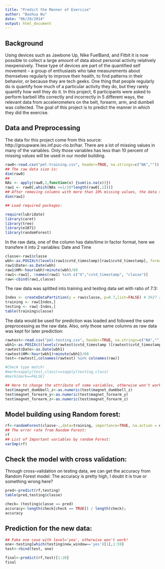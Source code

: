 ```yaml
---
title: "Predict the Manner of Exercise"
author: "Baohua Wu"
date: "06/20/2014"
output: html_document
---
```


## Background

Using devices such as Jawbone Up, Nike FuelBand, and Fitbit it is now possible to collect a large amount of data about personal activity relatively inexpensively. These type of devices are part of the quantified self movement – a group of enthusiasts who take measurements about themselves regularly to improve their health, to find patterns in their behavior, or because they are tech geeks. One thing that people regularly do is quantify how much of a particular activity they do, but they rarely quantify how well they do it. In this project, 6 participants were asked to perform barbell lifts correctly and incorrectly in 5 different ways, the relevant data from accelerometers on the belt, forearm, arm, and dumbell was collected. The goal of this project is to predict the manner in which they did the exercise.

## Data and Preprocessing
The data for this project come from this source: http://groupware.les.inf.puc-rio.br/har. There are a lot of missing values in many of the variables. Only those variables has less than 10 percent of missing values will be used in our model building.


```r
raw0<-read.csv("pml-training.csv", header=TRUE, na.strings=c("NA",""))
## The raw data size is:
dim(raw0)
##
NAs <- apply(raw0,2,function(x) {sum(is.na(x))}) 
raw1 <- raw0[,which(NAs <=1/10*length(raw0[,1]))]
## After removing columns with more than 10% missing values, the data size is:
dim(raw1)

## Load required packages:

require(lubridate)
library(caret)
library(tree)
library(e1071)
library(randomForest)
```

In the raw data, one of the column has date/time in factor format, here we transfere it into 2 variables: Date and Time

```r
classe<-raw1$classe
wbh<-as.POSIXct(levels(raw1$cvtd_timestamp)[raw1$cvtd_timestamp], format="%d/%m/%Y %H:%M")
raw1$Date<-as.Date(wbh)
raw1$HM<-hour(wbh)+minute(wbh)/60
raw1<-raw1[, !names(raw1) %in% c("X","cvtd_timestamp", "classe")]
raw<-cbind(raw1,classe)
```

The raw data was splitted into training and testing data set with ratio of 7:3:

```r
Index <- createDataPartition(y = raw$classe, p=0.7,list=FALSE) # 3927 rows
training <- raw[Index,]
testing <- raw[-Index,]
table(training$classe)
```

The data would be used for prediction was loaded and followed the same preprocessing as the raw data.
Also, only those same columns as raw data was kept for later prediction:

```r
rawtest<-read.csv("pml-testing.csv", header=TRUE, na.strings=c("NA",""))
wbh1<-as.POSIXct(levels(rawtest$cvtd_timestamp )[rawtest$cvtd_timestamp], format="%d/%m/%Y %H:%M")
rawtest$Date<-as.Date(wbh1)
rawtest$HM<-hour(wbh1)+minute(wbh1)/60
test<-rawtest[,colnames(rawtest) %in% colnames(raw)]

#Check type match!
#mark=sapply(test,class)==sapply(testing,class)
#mark[mark==FALSE]

## Here to change the attribute of some variables, otherwise won't work when used for prediction
test$magnet_dumbbell_z<-as.numeric(test$magnet_dumbbell_z)
test$magnet_forearm_y<-as.numeric(test$magnet_forearm_y)
test$magnet_forearm_z<-as.numeric(test$magnet_forearm_z)
```

## Model building using Random forest:

```r
rf<-randomForest(classe~.,data=training, importance=TRUE, na.action = na.omit)
## The error rate from Random Forest:
rf
## List of Important variables by random Forest:
varImp(rf)
```

## Check the model with cross validation:

Through cross-validation on testing data, we can get the accuracy from Random Forest model:
The accuracy is pretty high, I doubt it is true or something wrong here?

```r
pred<-predict(rf,testing)
table(pred,testing$classe)

check= (testing$classe == pred)
accuracy<-length(check[check == TRUE]) / length(check);
accuracy
```

## Prediction for the new data:

```r

## Fake one case with level='yea', otherwise won't work!
one<-testing[which(testing$new_window=='yes')[1],1:59]
test<-rbind(test, one)

final<-predict(rf,test)[1:20]
final
```

